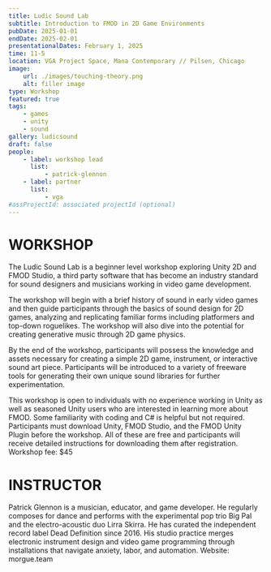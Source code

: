 ```yaml
---
title: Ludic Sound Lab
subtitle: Introduction to FMOD in 2D Game Environments
pubDate: 2025-01-01
endDate: 2025-02-01
presentationalDates: February 1, 2025
time: 11-5
location: VGA Project Space, Mana Contemporary // Pilsen, Chicago
image:
    url: ./images/touching-theory.png
    alt: filler image
type: Workshop
featured: true
tags:
    - games
    - unity
    - sound
gallery: ludicsound
draft: false
people:
    - label: workshop lead
      list:
          - patrick-glennon
    - label: partner
      list:
          - vga
#assProjectId: associated projectId (optional)
---
```


<LinkButton text="Register Here" url="https://ko-fi.com/s/0b762c7b5d" />

# WORKSHOP

The Ludic Sound Lab is a beginner level workshop exploring Unity 2D and FMOD Studio, a third party software that has become an industry standard for sound designers and musicians working in video game development.

The workshop will begin with a brief history of sound in early video games and then guide participants through the basics of sound design for 2D games, analyzing and replicating familiar forms including platformers and top-down roguelikes. The workshop will also dive into the potential for creating generative music through 2D game physics.

By the end of the workshop, participants will possess the knowledge and assets necessary for creating a simple 2D game, instrument, or interactive sound art piece. Participants will be introduced to a variety of freeware tools for generating their own unique sound libraries for further experimentation.

This workshop is open to individuals with no experience working in Unity as well as seasoned Unity users who are interested in learning more about FMOD. Some familiarity with coding and C# is helpful but not required. Participants must download Unity, FMOD Studio, and the FMOD Unity Plugin before the workshop. All of these are free and participants will receive detailed instructions for downloading them after registration.
Workshop fee: $45

# INSTRUCTOR

Patrick Glennon is a musician, educator, and game developer. He regularly composes for dance and performs with the experimental pop trio Big Pal and the electro-acoustic duo Lirra Skirra. He has curated the independent record label Dead Definition since 2016. His studio practice merges electronic instrument design and video game programming through installations that navigate anxiety, labor, and automation. Website: morgue.team
